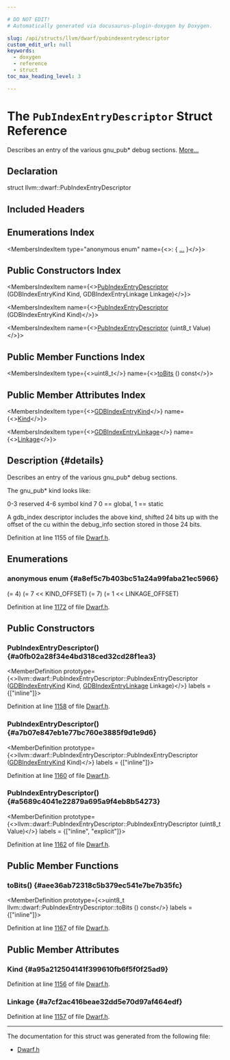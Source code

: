 ```yaml
---

# DO NOT EDIT!
# Automatically generated via docusaurus-plugin-doxygen by Doxygen.

slug: /api/structs/llvm/dwarf/pubindexentrydescriptor
custom_edit_url: null
keywords:
  - doxygen
  - reference
  - struct
toc_max_heading_level: 3

---
```





# The `PubIndexEntryDescriptor` Struct Reference

<DoxygenPage pluginConfig={pluginConfig}>

Describes an entry of the various gnu&#95;pub&#42; debug sections. <a href="#details">More...</a>

## Declaration

<CodeBlock>struct llvm::dwarf::PubIndexEntryDescriptor</CodeBlock>

## Included Headers

<IncludesList>
<IncludesListItem
  filePath="llvm/BinaryFormat/Dwarf.h"
  permalink="/docs/api/files/include/include/llvm/include/llvm/binaryformat/dwarf-h"
  isLocal="true" />
</IncludesList>

## Enumerations Index

<MembersIndex>

<MembersIndexItem
  type="anonymous enum"
  name={<>:  &#123; <a href="#a8ef5c7b403bc51a24a99faba21ec5966">...</a> &#125;</>}>
</MembersIndexItem>

</MembersIndex>

## Public Constructors Index

<MembersIndex>

<MembersIndexItem
  name={<><a href="#a0fb02a28f34e4bd318ced32cd28f1ea3">PubIndexEntryDescriptor</a> (GDBIndexEntryKind Kind, GDBIndexEntryLinkage Linkage)</>}>
</MembersIndexItem>

<MembersIndexItem
  name={<><a href="#a7b07e847eb1e77bc760e3885f9d1e9d6">PubIndexEntryDescriptor</a> (GDBIndexEntryKind Kind)</>}>
</MembersIndexItem>

<MembersIndexItem
  name={<><a href="#a5689c4041e22879a695a9f4eb8b54273">PubIndexEntryDescriptor</a> (uint8&#95;t Value)</>}>
</MembersIndexItem>

</MembersIndex>

## Public Member Functions Index

<MembersIndex>

<MembersIndexItem
  type={<>uint8&#95;t</>}
  name={<><a href="#aee36ab72318c5b379ec541e7be7b35fc">toBits</a> () const</>}>
</MembersIndexItem>

</MembersIndex>

## Public Member Attributes Index

<MembersIndex>

<MembersIndexItem
  type={<><a href="/docs/api/namespaces/llvm/dwarf/#aa8b16f5736856a2cf2a7b6760e780496">GDBIndexEntryKind</a></>}
  name={<><a href="#a95a212504141f399610fb6f5f0f25ad9">Kind</a></>}>
</MembersIndexItem>

<MembersIndexItem
  type={<><a href="/docs/api/namespaces/llvm/dwarf/#af7fa49be5f14db1ae78725f042601075">GDBIndexEntryLinkage</a></>}
  name={<><a href="#a7cf2ac416beae32dd5e70d97af464edf">Linkage</a></>}>
</MembersIndexItem>

</MembersIndex>

## Description {#details}

Describes an entry of the various gnu&#95;pub&#42; debug sections.

The gnu&#95;pub&#42; kind looks like:

0-3 reserved 4-6 symbol kind 7 0 == global, 1 == static

A gdb&#95;index descriptor includes the above kind, shifted 24 bits up with the offset of the cu within the debug&#95;info section stored in those 24 bits.

Definition at line 1155 of file <a href="/docs/api/files/include/include/llvm/include/llvm/binaryformat/dwarf-h">Dwarf.h</a>.

<SectionDefinition>

## Enumerations

### anonymous enum  {#a8ef5c7b403bc51a24a99faba21ec5966}

<MemberDefinition
  prototype="anonymous enum ">

<EnumerationList title="Enumeration values">

<Link id="a8ef5c7b403bc51a24a99faba21ec5966a7bdb1f15e5457e8174e82b455ef8cb9e" />
<EnumerationListItem name="KIND_OFFSET">
 (= 4)
</EnumerationListItem>

<Link id="a8ef5c7b403bc51a24a99faba21ec5966a81219f105d517f5033f2e24ce50f93ea" />
<EnumerationListItem name="KIND_MASK">
 (= 7 &lt;&lt; KIND&#95;OFFSET)
</EnumerationListItem>

<Link id="a8ef5c7b403bc51a24a99faba21ec5966a85c8e2a777594ae90aa49cb66ae47e13" />
<EnumerationListItem name="LINKAGE_OFFSET">
 (= 7)
</EnumerationListItem>

<Link id="a8ef5c7b403bc51a24a99faba21ec5966a62ef6dd0c2d5c780a5a1b5cd2f304e98" />
<EnumerationListItem name="LINKAGE_MASK">
 (= 1 &lt;&lt; LINKAGE&#95;OFFSET)
</EnumerationListItem>

</EnumerationList>

Definition at line <a href="/docs/api/files/include/include/llvm/include/llvm/binaryformat/dwarf-h/#l01172">1172</a> of file <a href="/docs/api/files/include/include/llvm/include/llvm/binaryformat/dwarf-h">Dwarf.h</a>.
</MemberDefinition>

</SectionDefinition>

<SectionDefinition>

## Public Constructors

### PubIndexEntryDescriptor() {#a0fb02a28f34e4bd318ced32cd28f1ea3}

<MemberDefinition
  prototype={<>llvm::dwarf::PubIndexEntryDescriptor::PubIndexEntryDescriptor (<a href="/docs/api/namespaces/llvm/dwarf/#aa8b16f5736856a2cf2a7b6760e780496">GDBIndexEntryKind</a> Kind, <a href="/docs/api/namespaces/llvm/dwarf/#af7fa49be5f14db1ae78725f042601075">GDBIndexEntryLinkage</a> Linkage)</>}
  labels = {["inline"]}>

Definition at line <a href="/docs/api/files/include/include/llvm/include/llvm/binaryformat/dwarf-h/#l01158">1158</a> of file <a href="/docs/api/files/include/include/llvm/include/llvm/binaryformat/dwarf-h">Dwarf.h</a>.
</MemberDefinition>

### PubIndexEntryDescriptor() {#a7b07e847eb1e77bc760e3885f9d1e9d6}

<MemberDefinition
  prototype={<>llvm::dwarf::PubIndexEntryDescriptor::PubIndexEntryDescriptor (<a href="/docs/api/namespaces/llvm/dwarf/#aa8b16f5736856a2cf2a7b6760e780496">GDBIndexEntryKind</a> Kind)</>}
  labels = {["inline"]}>

Definition at line <a href="/docs/api/files/include/include/llvm/include/llvm/binaryformat/dwarf-h/#l01160">1160</a> of file <a href="/docs/api/files/include/include/llvm/include/llvm/binaryformat/dwarf-h">Dwarf.h</a>.
</MemberDefinition>

### PubIndexEntryDescriptor() {#a5689c4041e22879a695a9f4eb8b54273}

<MemberDefinition
  prototype={<>llvm::dwarf::PubIndexEntryDescriptor::PubIndexEntryDescriptor (uint8&#95;t Value)</>}
  labels = {["inline", "explicit"]}>

Definition at line <a href="/docs/api/files/include/include/llvm/include/llvm/binaryformat/dwarf-h/#l01162">1162</a> of file <a href="/docs/api/files/include/include/llvm/include/llvm/binaryformat/dwarf-h">Dwarf.h</a>.
</MemberDefinition>

</SectionDefinition>

<SectionDefinition>

## Public Member Functions

### toBits() {#aee36ab72318c5b379ec541e7be7b35fc}

<MemberDefinition
  prototype={<>uint8&#95;t llvm::dwarf::PubIndexEntryDescriptor::toBits () const</>}
  labels = {["inline"]}>

Definition at line <a href="/docs/api/files/include/include/llvm/include/llvm/binaryformat/dwarf-h/#l01167">1167</a> of file <a href="/docs/api/files/include/include/llvm/include/llvm/binaryformat/dwarf-h">Dwarf.h</a>.
</MemberDefinition>

</SectionDefinition>

<SectionDefinition>

## Public Member Attributes

### Kind {#a95a212504141f399610fb6f5f0f25ad9}

<MemberDefinition
  prototype="GDBIndexEntryKind llvm::dwarf::PubIndexEntryDescriptor::Kind">

Definition at line <a href="/docs/api/files/include/include/llvm/include/llvm/binaryformat/dwarf-h/#l01156">1156</a> of file <a href="/docs/api/files/include/include/llvm/include/llvm/binaryformat/dwarf-h">Dwarf.h</a>.
</MemberDefinition>

### Linkage {#a7cf2ac416beae32dd5e70d97af464edf}

<MemberDefinition
  prototype="GDBIndexEntryLinkage llvm::dwarf::PubIndexEntryDescriptor::Linkage">

Definition at line <a href="/docs/api/files/include/include/llvm/include/llvm/binaryformat/dwarf-h/#l01157">1157</a> of file <a href="/docs/api/files/include/include/llvm/include/llvm/binaryformat/dwarf-h">Dwarf.h</a>.
</MemberDefinition>

</SectionDefinition>

<hr/>

The documentation for this struct was generated from the following file:

<ul>
<li><a href="/docs/api/files/include/include/llvm/include/llvm/binaryformat/dwarf-h">Dwarf.h</a></li>
</ul>

</DoxygenPage>
